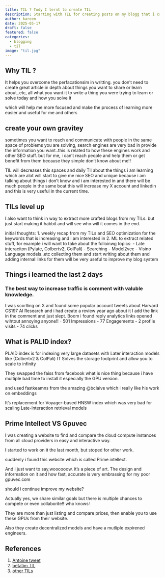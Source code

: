 ```yaml
---
title: TIL ? Tody I lernt to create TIL 
description: Starting with TIL for creating posts on my blogg that i create 1.5 year ago and don't write anything because i didn't complete any blog for the level that i am satifified with
author: kareem
date: 2025-05-17
draft: false
featured: false
categories:
  - blogging
  - til
image: "til.jpg"
---
```


## Why TIL ?

It helps you overcome the perfacationsim in writting. 
you don't need to create great article in depth about things you want to share or learn about..etc, all what you want it to write a thing you were trying to learn or solve 
today and how you solve it

which will help me more focused and make the process of learning more easier and useful for me and others

## create your own gravitey 

sometimes you want to reach and communicate with people in the same space of problems you are solving,
search engines are very bad in provide the information you want..this is related to how these engines work and other SEO stuff. but for me, i can't reach people and help them or get benefit from them 
because they simple don't know about me!!

TIL will decreases this spaces and daily TIl about the things  i am learning which are alot will start to give me nice SEO and unique because i am talking about things i don't know and i am interested in and there will be much people in the same boat
this will increase my X account and linkedin and this is very useful in the current time. 

## TILs level up 

I also want to think in way to extract more crafted blogs from my TILs. 
but just start making it habbit and will see who will it comes in the end. 

initial thoughts:
1. weekly recap from my TILs and SEO optimization for the keywords that is increasing and i am interested in
2. ML to extract related stuff, for example i will want to take about the folloinwg topics:
- Late interaciton (Pylate, Colbertv2, ColPali)
- Searching 
- Model2vec
- Visino Language models..etc
collecting them and start writing about them and adding internal links for them will be very useful to improve my blog system 


## Things i learned the last 2 days

### The best way to increase traffic is comment with valuble knowledge. 
I was scorlling on X and found some popular account tweets about Harvard CS197 AI Research and i had create a review year ago about it
I add the link in the comment and just slept. 
Boom i found reply analytics links opened wihtout annoying anyone!!
- 501 Impressions
- 77 Engagements
- 2 profile visits
- 74 clicks

## What is PALID index?

PLAID index is for indexing very large datasets with Later interaction models like (Colbertv2 & ColPali)
IT Solves the storage footprint and allow you to scale to infinity

They swapped the faiss from facebook what is nice thing because i have multiple bad time to install it especially the GPU version. 

and used fastkeamns from the amazing @bclaive which i really like his work on embeddings

It's replacement for Voyager-based HNSW index which was very bad for scaling Late-Interaction retrieval  models

## Prime Intellect VS  Gpuvec

I was creating a website to find and compare the cloud compute instances from all cloud providers in easy and interactive way. 

I started to work on it the last month, but stoped for other work. 

suddenly i found this website which is called Prime intellect. 

And i just want to say,woooooow. 
it's a piece of art. 
The design and information on it and how fast, accurate is very embrassing for my poor gpuvec.com

should i continue improve my website?

Actually yes, we share similar goals but there is multiple chances to compete or even collaborite!! who knows!

They are more than just listing and compare prices, then enable you to use these GPUs from their website. 

Also they create decentralized models and have a mutliple expirened engineers. 



## References

1. [Antoine tweet](https://x.com/antoine_chaffin/status/1923378986219958526)
2. [betatim TIL](https://betatim.github.io/posts/til-explained/)
3. [other TILs](https://kareemai.com/til/)



